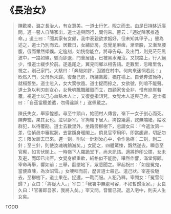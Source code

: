 # 《長治女》

> 陳歡樂，潞之長治人，有女慧美。一道士行乞，睨之而去。由是日持缽近廛間。適一瞽人自陳家出，道士追與同行，問何來。瞽云：「適從陳家推造命。」道士曰：「聞其家有女郎，我中表親欲求姻好，但未知其甲子。」瞽為述之，道士乃別而去。居數日，女繡於房，忽覺足麻痺，漸至股，又漸至腰腹，俄而暈然傾僕。定逾刻，始恍惚能立，將尋告母。及出門，則見茫茫黑波中，一路如線，駭而卻退，門舍居廬，已被黑水淹沒。又視路上，行人絕少，惟道士緩步於前。遂遙尾之，翼見同鄉以相告語。走數里，忽睹里舍，視之，則己家門。大駭曰：「奔馳如許，固猶在村中。何向來迷惘若此！」欣然入門，父母尚未歸。復至己房，所繡業履，猶在榻上。自覺奔波殆極，就榻憩坐。道士忽入，女大驚欲遁。道士捉而捺之，女欲號，則喑不能聲。道士急以利刃剖女心，女覺魂飄飄離殼而立，四顧家舍全非，惟有崩崖若覆。視道士以己心血點木人上，又復疊指詛咒，女覺木人遂與己合。道士囑曰：「自茲當聽差遣，勿得違誤！」遂佩戴之。
>
> 陳氏失女，舉家惶惑。尋至牛頭山，始聞村人傳言，嶺下一女子剖心而死。陳奔驗，果其女也。泣以訴宰。宰拘嶺下居人，拷掠幾遍，訖無端緒。姑收群犯，以待覆勘。道士去數里外，坐路旁柳樹下，忽謂女曰：「今遣汝第一差，往偵邑中審獄狀，去當隱身暖閣上。倘見官宰用印，即當趨避，切記勿忘！限汝辰去巳來。遲一刻，則以一針刺汝心中，令作急痛；二刻，刺二針；至三針，則使汝魂魄銷滅矣。」女聞之，四體驚悚，飄然遂去。瞬息至官廨，如言伏閣上。一時嶺下人羅跪堂下，尚未訊詰。適將鈐印公牒，女未及避，而印已出匣。女覺身軀重軟，紙格似不能勝，嚗然作響，滿堂愕顧。宰命再舉，響如前；三舉，翻墜地下，眾悉聞之。宰起祝曰：「如是冤鬼，當便直陳，為汝昭雪。」女哽咽而前，歷言道士殺己、遣己狀。宰差役馳去，至柳樹下，道士果在。捉還，一鞫而服。人犯乃釋。宰問女：「冤雪何歸？」女曰：「將從大人。」宰曰：「我署中無處可容，不如暫歸汝家。」女良久曰：「官署即吾家，我將入矣。」宰又問，音響已寂。退入宅中，則夫人生女矣。

TODO
